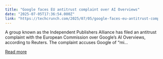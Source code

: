 ```yaml
---
title: "Google faces EU antitrust complaint over AI Overviews"
date: "2025-07-05T17:36:54.000Z"
link: "https://techcrunch.com/2025/07/05/google-faces-eu-antitrust-complaint-over-ai-overviews/"
---
```


A group known as the Independent Publishers Alliance has filed an antitrust complaint with the European Commission over Google’s AI Overviews, according to Reuters. The complaint accuses Google of “mi...

[Read more](https://techcrunch.com/2025/07/05/google-faces-eu-antitrust-complaint-over-ai-overviews/)
